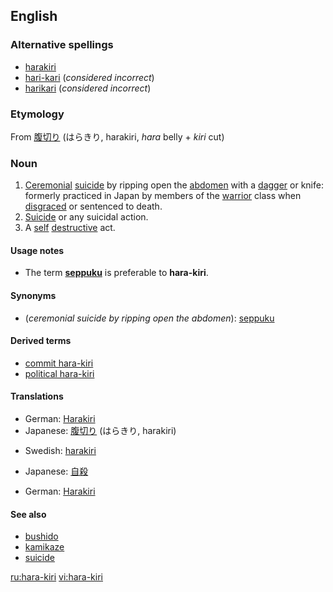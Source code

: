 {{wikipedia}}
==English==

===Alternative spellings===
*[[harakiri]]
*[[hari-kari]] (''considered incorrect'')
*[[harikari]] (''considered incorrect'')

===Etymology===
From {{Ja.}} [[腹切り]] (はらきり, harakiri, ''hara'' belly + ''kiri'' cut)

===Noun===
{{en-noun|-}}

# [[ceremonial|Ceremonial]] [[suicide]] by ripping open the [[abdomen]] with a [[dagger]] or knife: formerly practiced in Japan by members of the [[warrior]] class when [[disgrace]]d or sentenced to death.
# [[suicide|Suicide]] or any suicidal action.
# A [[self]] [[destructive]] act.

====Usage notes====
*The term '''[[seppuku]]''' is preferable to '''hara-kiri'''.

====Synonyms====
*(''ceremonial suicide by ripping open the abdomen''): [[seppuku]]

====Derived terms====
*[[commit hara-kiri]]
*[[political hara-kiri]]

====Translations====
{{trans-top|ceremonial suicide by ripping open the abdomen}}
*German: [[Harakiri]] {{n}}
*Japanese: [[腹切り]] (はらきり, harakiri)
{{trans-mid}}
*Swedish: [[harakiri]]
{{trans-bottom}}

{{trans-top|suicide}}
*Japanese: [[自殺]]
{{trans-mid}}
{{trans-bottom}}

{{trans-top|self-destructive act}}
*German: [[Harakiri]] {{n}}
{{trans-mid}}
{{trans-bottom}}

====See also====
*[[bushido]]
*[[kamikaze]]
*[[suicide]]

[[ru:hara-kiri]]
[[vi:hara-kiri]]